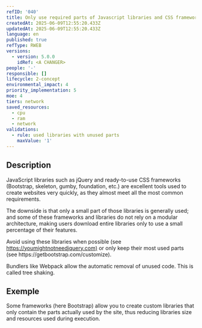```yaml
---
refID: '040'
title: Only use required parts of Javascript libraries and CSS frameworks
createdAt: 2025-06-09T12:55:20.433Z
updatedAt: 2025-06-09T12:55:20.433Z
language: en
published: true
refType: RWEB
versions:
  - version: 5.0.0
    idRef: <A CHANGER>
people: '-'
responsible: []
lifecycle: 2-concept
environmental_impact: 4
priority_implementation: 5
moe: 4
tiers: network
saved_resources:
  - cpu
  - ram
  - network
validations:
  - rule: used libraries with unused parts
    maxValue: '1'
---
```


## Description

JavaScript libraries such as jQuery and ready-to-use CSS frameworks (Bootstrap, skeleton, gumby, foundation, etc.) are excellent tools used to create websites very quickly, as they almost meet all the most common requirements.

The downside is that only a small part of those libraries is generally used; and some of these frameworks and libraries do not rely on a modular architecture, making users download entire libraries only to use a small percentage of their features.

Avoid using these libraries when possible (see [https://youmightnotneedjquery.com)](https://youmightnotneedjquery.com\)) or only keep their most used parts (see https\://getbootstrap.com/customize).

Bundlers like Webpack allow the automatic removal of unused code. This is called tree shaking.

## Exemple

Some frameworks (here Bootstrap) allow you to create custom libraries that only contain the parts actually used by the site, thus reducing libraries size and resources used during execution.
